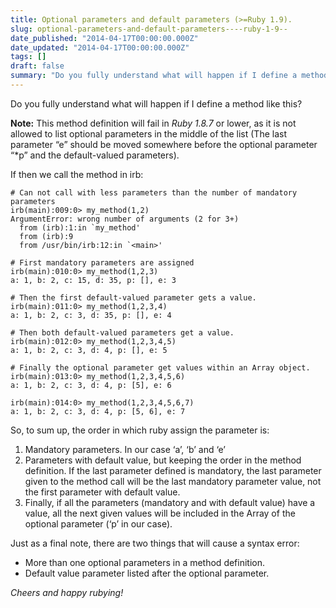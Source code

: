 ```yaml
---
title: Optional parameters and default parameters (>=Ruby 1.9).
slug: optional-parameters-and-default-parameters----ruby-1-9--
date_published: "2014-04-17T00:00:00.000Z"
date_updated: "2014-04-17T00:00:00.000Z"
tags: []
draft: false
summary: "Do you fully understand what will happen if I define a method like this?"
---
```


Do you fully understand what will happen if I define a method like this?

**Note:** This method definition will fail in _Ruby 1.8.7_ or lower, as it is not allowed to list optional parameters in the middle of the list (The last parameter “e” should be moved somewhere before the optional parameter “\*p” and the default-valued parameters).

If then we call the method in irb:

    # Can not call with less parameters than the number of mandatory parameters
    irb(main):009:0> my_method(1,2)
    ArgumentError: wrong number of arguments (2 for 3+)
      from (irb):1:in `my_method'
      from (irb):9
      from /usr/bin/irb:12:in `<main>'

    # First mandatory parameters are assigned
    irb(main):010:0> my_method(1,2,3)
    a: 1, b: 2, c: 15, d: 35, p: [], e: 3

    # Then the first default-valued parameter gets a value.
    irb(main):011:0> my_method(1,2,3,4)
    a: 1, b: 2, c: 3, d: 35, p: [], e: 4

    # Then both default-valued parameters get a value.
    irb(main):012:0> my_method(1,2,3,4,5)
    a: 1, b: 2, c: 3, d: 4, p: [], e: 5

    # Finally the optional parameter get values within an Array object. irb(main):013:0> my_method(1,2,3,4,5,6)
    a: 1, b: 2, c: 3, d: 4, p: [5], e: 6

    irb(main):014:0> my_method(1,2,3,4,5,6,7)
    a: 1, b: 2, c: 3, d: 4, p: [5, 6], e: 7

So, to sum up, the order in which ruby assign the parameter is:

1.  Mandatory parameters. In our case ‘a’, ‘b’ and ‘e’
2.  Parameters with default value, but keeping the order in the method definition. If the last parameter defined is mandatory, the last parameter given to the method call will be the last mandatory parameter value, not the first parameter with default value.
3.  Finally, if all the parameters (mandatory and with default value) have a value, all the next given values will be included in the Array of the optional parameter (‘p’ in our case).

Just as a final note, there are two things that will cause a syntax error:

- More than one optional parameters in a method definition.
- Default value parameter listed after the optional parameter.

_Cheers and happy rubying!_
